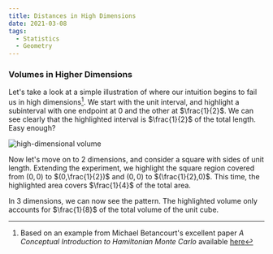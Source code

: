 ```yaml
---
title: Distances in High Dimensions
date: 2021-03-08
tags:
  - Statistics
  - Geometry
---
```




### Volumes in Higher Dimensions

Let's take a look at a simple illustration of where our intuition begins to fail us in high dimensions[^1]. 
We start with the unit interval, 
and highlight a subinterval with one endpoint at $0$ and the other at $\frac{1}{2}$. We can see clearly that the highlighted interval is
$\frac{1}{2}$ of the total length. Easy enough? 

![high-dimensional volume](./high_dim_diagram.png)

Now let's move on to 2 dimensions, and consider a square with sides of unit length. Extending the experiment, we highlight the square region 
covered from $(0,0)$ to $(0,\frac{1}{2})$ and $(0,0)$ to $(\frac{1}{2},0)$. This time, the highlighted area covers $\frac{1}{4}$ of the total area.

In 3 dimensions, we can now see the pattern. The highlighted volume only accounts for $\frac{1}{8}$ of the total volume of the unit cube.


[^1]: Based on an example from Michael Betancourt's excellent paper *A Conceptual Introduction to Hamiltonian Monte Carlo* available [here](https://arxiv.org/abs/1701.02434)

